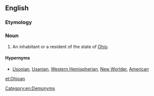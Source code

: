 ==English==

===Etymology===
{{suffix|Ohio|an}}

===Noun===
{{en-noun|Ohioans}}

# An inhabitant or a resident of the state of [[Ohio]].

====Hypernyms====
*[[Usonian]], [[Usanian]], [[Western Hemispherian]], [[New Worlder]], [[American]]

[[Category:en:Demonyms]]

[[et:Ohioan]]